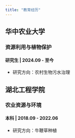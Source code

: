 ```yaml
---
title: "教育经历"
---
```


## 华中农业大学
### 资源利用与植物保护
#### 研究生 | 2024.09 - 至今
- 研究方向：农村生物污水治理

## 湖北工程学院
### 农业资源与环境
#### 本科 | 2018.09 - 2022.06
- 研究方向：牛鞭草种植
